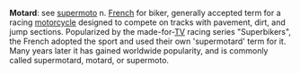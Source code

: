 {{cleanup}}
'''Motard''': see [[supermoto]] n. [[French]] for biker, generally accepted term for a racing [[motorcycle]] designed to compete on tracks with pavement, dirt, and jump sections.  Popularized by the made-for-[[TV]] racing series "Superbikers", the French adopted the sport and used their own 'supermotard' term for it.  Many years later it has gained worldwide popularity, and is commonly called supermotard, motard, or supermoto.